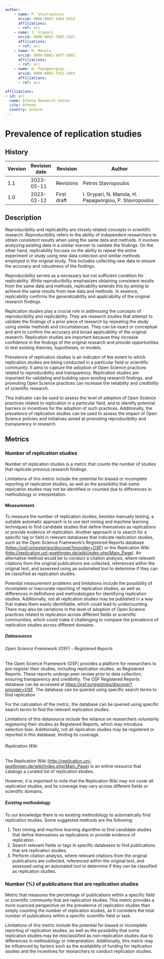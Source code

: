 ```yaml
---
author:
    - name: P. Stavropoulos
      orcid: 0000-0003-1664-6554
      affiliations:
      - ref: arc
    - name: I. Grypari
      orcid: 0000-0002-7485-1591
      affiliations:
      - ref: arc
    - name: N. Manola
      orcid: 0000-0002-3477-3082
      affiliations:
      - ref: arc
    - name: H. Papageorgiou
      orcid: 0000-0002-7352-2403
      affiliations:
      - ref: arc

affiliations:
- id: arc
  name: Athena Research Center
  city: Athena
  country: Greece
---
```


# Prevalence of replication studies {#prevalence-of-replication-studies .unnumbered}

::: {.callout-note collapse="true"}

## History


| Version | Revision date | Revision    | Author                                                  |
|---------|---------------|-------------|---------------------------------------------------------|
| 1.1     | 2023-05-11    | Revisions   | Petros Stavropoulos                                     |
| 1.0     | 2023-02-12    | First draft | I. Grypari, N. Manola, H. Papageorgiou, P. Stavropoulos |


:::

## Description

Reproducibility and replicability are closely related concepts in scientific research. Reproducibility refers to the ability of independent researchers to obtain consistent results when using the same data and methods. It involves analyzing existing data in a similar manner to validate the findings. On the other hand, replicability focuses on the ability to repeat the entire experiment or study using new data collection and similar methods employed in the original study. This includes collecting new data to ensure the accuracy and robustness of the findings.

Reproducibility serves as a necessary but not sufficient condition for replicability. While reproducibility emphasizes obtaining consistent results from the same data and methods, replicability extends this by aiming to achieve the same results from new data and methods. In essence, replicability confirms the generalizability and applicability of the original research findings.

Replication studies play a crucial role in addressing the concepts of reproducibility and replicability. They are research studies that attempt to validate the findings of a prior piece of research by repeating the study using similar methods and circumstances. They can be exact or conceptual and aim to confirm the accuracy and broad applicability of the original research. Replication studies are important because they increase confidence in the findings of the original research and provide opportunities to test existing theories, hypotheses, or models.

Prevalence of replication studies is an indicator of the extent to which replication studies are being conducted in a particular field or scientific community. It aims to capture the adoption of Open Science practices related to reproducibility and transparency. Replication studies are important for validating and building upon existing research findings, and promoting Open Science practices can increase the reliability and credibility of scientific research.

This indicator can be used to assess the level of adoption of Open Science practices related to replication in a particular field, and to identify potential barriers or incentives for the adoption of such practices. Additionally, the prevalence of replication studies can be used to assess the impact of Open Science policies and initiatives aimed at promoting reproducibility and transparency in research.

## Metrics

### Number of replication studies

Number of replication studies is a metric that counts the number of studies that replicate previous research findings.

Limitations of this metric include the potential for biased or incomplete reporting of replication studies, as well as the possibility that some replication studies may not be identified or counted due to differences in methodology or interpretation.

#### Measurement.

To measure the number of replication studies, besides manually testing, a suitable automatic approach is to use text mining and machine learning techniques to find candidate studies that define themselves as replications or provide evidence of replication. Another approach is to search for a specific tag or field in relevant databases that indicate replication studies, such as the Open Science Framework's Registered Reports database (<https://osf.io/registries/discover?provider=OSF>) or the Replication Wiki (<http://replication.uni-goettingen.de/wiki/index.php/Main_Page>). An alternative method would be to conduct a citation analysis, where relevant citations from the original publications are collected, referenced within the original text, and assessed using an automated tool to determine if they can be classified as replication studies.

Potential measurement problems and limitations include the possibility of incomplete or inaccurate reporting of replication studies, as well as differences in definitions and methodologies for identifying replication studies. Additionally, not all replication studies may be published in a way that makes them easily identifiable, which could lead to undercounting. There may also be variations in the level of adoption of Open Science practices related to replication across different fields or scientific communities, which could make it challenging to compare the prevalence of replication studies across different domains.

##### Datasources

###### Open Science Framework (OSF) - Registered Reports

The Open Science Framework (OSF) provides a platform for researchers to pre-register their studies, including replication studies, as Registered Reports. These reports undergo peer review prior to data collection, ensuring transparency and credibility. The OSF Registered Reports database can be accessed at <https://osf.io/registries/discover?provider=OSF>. The database can be queried using specific search terms to find replication

For the calculation of the metric, the database can be queried using specific search terms to find the relevant replication studies.

Limitations of this datasource include the reliance on researchers voluntarily registering their studies as Registered Reports, which may introduce selection bias. Additionally, not all replication studies may be registered or reported in this database, limiting its coverage.

###### Replication Wiki

The Replication Wiki (<http://replication.uni-goettingen.de/wiki/index.php/Main_Page>) is an online resource that catalogs a curated list of replication studies.

However, it is important to note that the Replication Wiki may not cover all replication studies, and its coverage may vary across different fields or scientific domains.

##### Existing methodology

To our knowledge there is no existing methodology to automatically find replication studies. Some suggested methods are the following:

1.  Text mining and machine learning algorithm to find candidate studies that define themselves as replications or provide evidence of replication.
2.  Search relevant fields or tags in specific databases to find publications that are replication studies.
3.  Perform citation analysis, where relevant citations from the original publications are collected, referenced within the original text, and assessed using an automated tool to determine if they can be classified as replication studies.

### Number (%) of publications that are replication studies

Metric that measures the percentage of publications within a specific field or scientific community that are replication studies. This metric provides a more nuanced perspective on the prevalence of replication studies than simply counting the number of replication studies, as it considers the total number of publications within a specific scientific field or task.

Limitations of this metric include the potential for biased or incomplete reporting of replication studies, as well as the possibility that some replication studies may be misclassified as non-replication studies due to differences in methodology or interpretation. Additionally, this metric may be influenced by factors such as the availability of funding for replication studies and the incentives for researchers to conduct replication studies.

